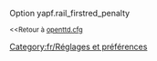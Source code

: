 {{fr/Amorce}}
Option yapf.rail_firstred_penalty

<small><<Retour à [[Main/fr/Openttd.cfg|openttd.cfg]]</small>
[[Category:fr/Réglages et préférences]]